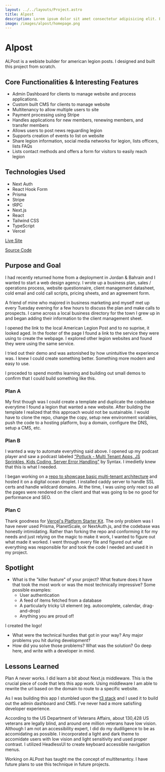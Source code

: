 ```yaml
---
layout: ../../layouts/Project.astro
title: Alpost
description: Lorem ipsum dolor sit amet consectetur adipisicing elit. Earum, ipsam atque accusantium facere vel est nulla pariatur non veritatis eveniet excepturi consectetur repellendus. Praesentium, temporibus debitis eius animi corrupti quae!
image: /images/alpost/homepage.png
---
```



<GridCard>

# Alpost

ALPost is a webiste builder for american legion posts. I designed and built this project from scratch.

## Core Functionalities & Interesting Features

- Admin Dashboard for clients to manage website and process applications.
- Custom built CMS for clients to manage website
- Multitenancy to allow multiple users to site
- Payment processing using Stripe
- Handles applications for new members, renewing members, and transfer members
- Allows users to post news reguarding legion
- Supports creation of events to list on website
- Share legion information, social media networks for legion, lists officers, lists FAQs
- Lists contact methods and offers a form for visitors to easily reach legion

## Technologies Used

- Next Auth
- React Hook Form
- Prisma
- Stripe
- tRPC
- Next.js
- React
- Tailwind CSS
- TypeScript
- Vercel

[Live Site](https://alpost.org/)

[Source Code](https://www.youtube.com/watch?v=dQw4w9WgXcQ)

</GridCard>

<GridCard>

## Purpose and Goal

I had recently returned home from a deployment in Jordan & Bahrain and I wanted to start a web design agency. I wrote up a business plan, sales / operations process, website questionnaire, client management datasheet, cold email and cold call scripts, pricing sheets, and an agreement form.

A friend of mine who majored in business marketing and myself met up every Tuesday evening for a few hours to discuss the plan and make calls to prospects. I came across a local business directory for the town I grew up in and began adding their information to the client management sheet.

I opened the link to the local American Legion Post and to no suprise, it looked aged. In the footer of the page I found a link to the service they were using to create the webpage. I explored other legion websites and found they were using the same service.

I tried out their demo and was astonished by how unintuitive the experience was. I knew I could create something better. Something more modern and easy to use.

I proceded to spend months learning and building out small demos to confirm that I could build something like this.

### Plan A

My first though was I could create a template and duplicate the codebase everytime I found a legion that wanted a new website. After building the template I realized that this approach would not be sustainable. I would have to clone the repo, change the copy, setup new environment variables, push the code to a hosting platform, buy a domain, configure the DNS, setup a CMS, etc.

### Plan B

I wanted a way to automate everything said above. I opened up my podcast player and saw a podcast labeled ["Potluck - Multi Tenant Apps, JS Sprinkles, Kids Coding, Server Error Handling"](https://syntax.fm/show/448/potluck-multi-tenant-apps-js-sprinkles-kids-coding-server-error-handling) by Syntax. I imedietly knew that this is what I needed.

I began working on a [repo to showcase basic multi-tenant architecture](https://github.com/raymondkneipp/multi-tenant-via-subdomain) and hosted it on a digital ocean droplet. I installed caddy server to handle SSL certs and handle wildcard domains. At the time, I was using only react so all the pages were rendered on the client and that was going to be no good for performance and SEO.

### Plan C

Thank goodness for [Vercel's Platform Starter Kit](https://vercel.com/guides/nextjs-multi-tenant-application). The only problem was I have never used Prisma, PlanetScale, or NextAuth.js, and the codebase was honestly intimidating. Rather than forking the repo and conforming it for my needs and just relying on the magic to make it work, I wanted to figure out what made it worked. I went through every file and figured out what everything was responsible for and took the code I needed and used it in my project.

</GridCard>

<GridCard>

## Spotlight

- What is the "killer feature" of your project? What feature does it have that took the most work or was the most technically impressive? Some possible examples:
  - User authentication
  - A feed of items fetched from a database
  - A particularly tricky UI element (eg. autocomplete, calendar, drag-and-drop)
  - Anything you are proud of!

I created the logo!

- What were the technical hurdles that got in your way? Any major problems you hit during development?
- How did you solve those problems? What was the solution? Go deep here, and write with a developer in mind.

</GridCard>

<GridCard>

## Lessons Learned

Plan A never works. I did learn a bit about Next.js middleware. This is the crucial piece of code that lets this app work. Using middleware I am able to rewrite the url based on the domain to route to a specific website.

As I was building this app I stumbled upon the [t3 stack](https://create.t3.gg) and I used it to build out the admin dashboard and CMS. I've never had a more satisfiing developer experience.

According to the US Department of Veterans Affairs, about 130,428 US veterans are legally blind, and around one million veterans have low vision. Although I am not an accessibility expert, I did do my dudiligence to be as accomidating as possible. I incorporated a light and dark theme to accomidate users with low vision and light sensitivity and used proper contrast. I utilized HeadlessUI to create keyboard accessible navigation menus.

Working on ALPost has taught me the concept of multitenantcy. I have future plans to use this technique in future projects.

</GridCard>
